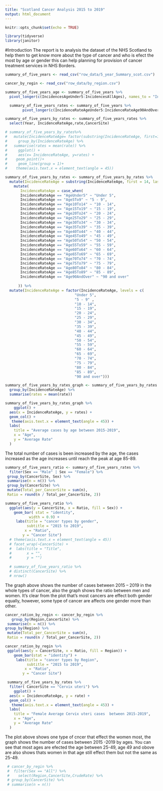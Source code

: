```yaml
---
title: "Scotland Cancer Analysis 2015 to 2019"
output: html_document
---
```


```r
knitr::opts_chunk$set(echo = TRUE)
```



```r
library(tidyverse)
library(janitor)
```

#Introduction
 The report is to analysis the dataset of the NHS Scotland to help them to get know more about the type of cancer and who is efect the most by age or gender this can help planning for provision of cancer treatment services in NHS Borders.

```r
summary_of_five_years <- read_csv("row_data/5_year_Summary_scot.csv")
```

```r
cancer_by_regin <- read_csv("row_data/by_region.csv")
```


```r
summary_of_five_years_age <- summary_of_five_years %>% 
  pivot_longer(c(IncidencesAgeUnder5:IncidencesAllAges), names_to = "IncidencesAge", values_to = "count")  

  summary_of_five_years_rates <- summary_of_five_years %>% 
        pivot_longer(c(IncidenceRateAgeUnder5:IncidenceRateAge90AndOver), names_to = "IncidenceRateAge", values_to = "rate" )
```


```r
summary_of_five_years_by_rates <- summary_of_five_years_rates %>% 
  select(Year, IncidenceRateAge,rate,CancerSite)
```


```r
# summary_of_five_years_by_rates%>% 
#   mutate(IncidenceRateAge= factor(substring(IncidenceRateAge, first=14, last=26)))%>%
#     group_by(IncidenceRateAge) %>% 
#   summarise(rates = mean(rate)) %>% 
#     ggplot() +
#     aes(x= IncidenceRateAge, y=rates) +
#    geom_point()+
#     geom_line(group = 1)+
#    theme(axis.text.x = element_text(angle = 45))
```

```r
summary_of_five_years_by_rates <- summary_of_five_years_by_rates %>% 
  mutate(IncidenceRateAge = substring(IncidenceRateAge, first = 14, last = 26)) %>% 
    mutate(
       IncidenceRateAge = case_when(
       IncidenceRateAge == "AgeUnder5" ~ "Under 5",
       IncidenceRateAge == "Age5To9" ~ "5 - 9",
       IncidenceRateAge == "Age10To14" ~ "10 - 14",
       IncidenceRateAge == "Age15To19" ~ "15 - 19",
       IncidenceRateAge == "Age20To24" ~ "20 - 24",
       IncidenceRateAge == "Age25To29" ~ "25 - 29",
       IncidenceRateAge == "Age30To34" ~ "30 - 34",
       IncidenceRateAge == "Age35To39" ~ "35 - 39",
       IncidenceRateAge == "Age40To44" ~ "40 - 44",
       IncidenceRateAge == "Age45To49" ~ "45 - 49",
       IncidenceRateAge == "Age50To54" ~ "50 - 54",
       IncidenceRateAge == "Age55To59" ~ "55 - 59",
       IncidenceRateAge == "Age60To64" ~ "60 - 64",
       IncidenceRateAge == "Age65To69" ~ "65 - 69",
       IncidenceRateAge == "Age70To74" ~ "70 - 74",
       IncidenceRateAge == "Age75To79" ~ "75 - 79",
       IncidenceRateAge == "Age80To84" ~ "80 - 84",
       IncidenceRateAge == "Age85To89" ~ "85 - 89",
       IncidenceRateAge == "Age90AndOver" ~ "90 and over"
      
      )) %>%
  mutate(IncidenceRateAge = factor(IncidenceRateAge, levels = c(
                                "Under 5",
                                "5 - 9" ,
                                "10 - 14",
                                "15 - 19",
                                "20 - 24",
                                "25 - 29",
                                "30 - 34",
                                "35 - 39",
                                "40 - 44",
                                "45 - 49",
                                "50 - 54",
                                "55 - 59",
                                "60 - 64",
                                "65 - 69",
                                "70 - 74",
                                "75 - 79",
                                "80 - 84",
                                "85 - 89",
                                "90 and over"))) 

summary_of_five_years_by_rates_graph <- summary_of_five_years_by_rates %>% 
  group_by(IncidenceRateAge) %>% 
  summarise(rates = mean(rate))

summary_of_five_years_by_rates_graph %>% 
    ggplot() +
  aes(x = IncidenceRateAge, y = rates) +
  geom_col() +
   theme(axis.text.x = element_text(angle = 45)) +
  labs(
    title = "Average cases by age between 2015-2019",
    x = "Age",
    y = "Average Rate"
  )
```


The total number of cases is been increased by the age, the cases increased as the age increases until reach the peak at age 85-89.

```r
 
summary_of_five_years_ratio <- summary_of_five_years_rates %>% 
  filter(Sex == "Male" | Sex == "Female") %>% 
 group_by(CancerSite, Sex) %>% 
 summarise(n = n()) %>% 
 group_by(CancerSite) %>% 
 mutate(Total_per_CancerSite = sum(n), 
 Ratio = round(n / Total_per_CancerSite, 2)) 

summary_of_five_years_ratio %>% 
  ggplot(aes(y = CancerSite, x = Ratio, fill = Sex)) + 
    geom_bar( stat = "identity",
           width = 0.9) +
     labs(title = "cancer types by gender",
          subtitle = "2015 to 2019",
         x = "Ratio",
        y = "Cancer Site")
  # theme(axis.text.x = element_text(angle = 45)) 
  # facet_wrap(~CancerSite) +
  #  labs(title = "Title",
  #       x = "",
  #       y = "")
  
  # summary_of_five_years_ratio %>% 
  # distinct(CancerSite) %>% 
  # nrow()
```

The graph above shows the number of cases between 2015 – 2019 in the whole types of cancer, also the graph shows the ratio between men and women. It’s clear from the plot that’s most cancers are effect both gender equally, however, some type of cancer are affects one gender more than other.


```r
cancer_ration_by_regin <- cancer_by_regin %>% 
   group_by(Region,CancerSite) %>% 
 summarise(n = n()) %>% 
group_by(Region) %>% 
 mutate(Total_per_CancerSite = sum(n), 
 Ratio = round(n / Total_per_CancerSite, 2)) 

cancer_ration_by_regin %>% 
 ggplot(aes(y = CancerSite, x = Ratio, fill = Region)) + 
    geom_bar(stat = "identity") +
     labs(title = "cancer types by Region",
          subtitle = "2015 to 2019",
         x = "Ratio",
        y = "Cancer Site")
```


```r
 summary_of_five_years_by_rates %>% 
  filter( CancerSite == "Cervix uteri") %>% 
    ggplot() +
  aes(x = IncidenceRateAge, y = rate) +
  geom_col() +
   theme(axis.text.x = element_text(angle = 45)) +
  labs(
    title = "Female Average Cervix uteri cases  between 2015-2019",
    x = "Age",
    y = "Average Rate"
  )
```



The plot above shows one type of cncer that effect the women most, the graph shows the number of cases between 2015 -2019 by ages. You can see that most ages are efected   the age between 25-49, age 49 and obove are also shows thats women in that age still effect them but not the same as 25-49.

```r
 # cancer_by_regin %>%
 #  filter(Sex == "All") %>% 
 #    select(Region,CancerSite,CrudeRate) %>% 
 # group_by(CancerSite) %>% 
 # summarise(n = n())  
 
```

